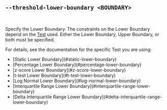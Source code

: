 ## `--threshold-lower-boundary <BOUNDARY>`

<br />

Specify the Lower Boundary.
The constraints on the Lower Boundary depend on the [Test][tests] used.
Either the Lower Boundary, Upper Boundary, or both must be specified.

For details, see the documentation for the specific Test you are using:

<ul>
  <li>[Static Lower Boundary](#static-lower-boundary)</li>
  <li>[Percentage Lower Boundary](#percentage-lower-boundary)</li>
  <li>[z-score Lower Boundary](#z-score-lower-boundary)</li>
  <li>[t-test Lower Boundary](#t-test-lower-boundary)</li>
  <li>[Log Normal Lower Boundary](#log-normal-lower-boundary)</li>
  <li>[Interquartile Range Lower Boundary](#interquartile-range-lower-boundary)</li>
  <li>[Delta Interquartile Range Lower Boundary](#delta-interquartile-range-lower-boundary)</li>
</ul>

[tests]: #--threshold-test-test
